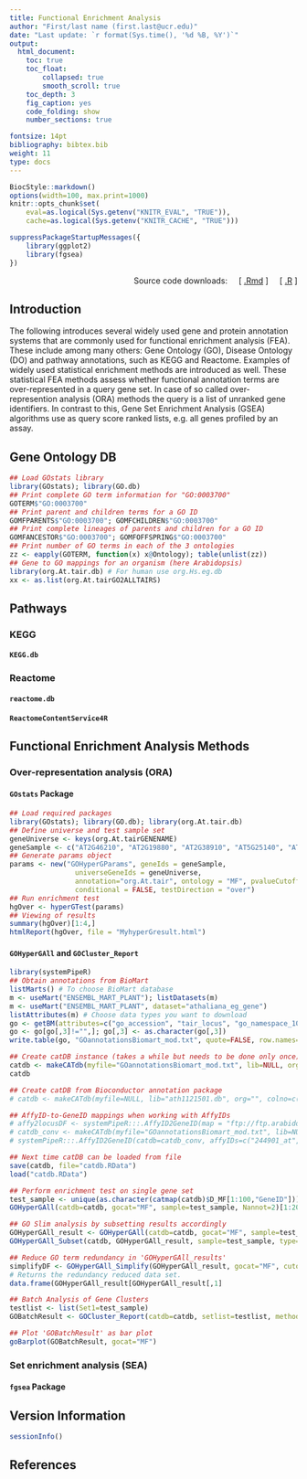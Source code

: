 ```yaml
---
title: Functional Enrichment Analysis 
author: "First/last name (first.last@ucr.edu)"
date: "Last update: `r format(Sys.time(), '%d %B, %Y')`" 
output:
  html_document:
    toc: true
    toc_float:
        collapsed: true
        smooth_scroll: true
    toc_depth: 3
    fig_caption: yes
    code_folding: show
    number_sections: true

fontsize: 14pt
bibliography: bibtex.bib
weight: 11
type: docs
---
```


<!--
- Compile from command-line
Rscript -e "rmarkdown::render('rfea.Rmd', c('html_document'), clean=F); knitr::knit('rfea.Rmd', tangle=TRUE)"
-->

```r
BiocStyle::markdown()
options(width=100, max.print=1000)
knitr::opts_chunk$set(
    eval=as.logical(Sys.getenv("KNITR_EVAL", "TRUE")),
    cache=as.logical(Sys.getenv("KNITR_CACHE", "TRUE")))
```

```r
suppressPackageStartupMessages({
    library(ggplot2)
    library(fgsea)
})
```

<div style="text-align: right"> 
Source code downloads: &nbsp; &nbsp;
[ [.Rmd](https://raw.githubusercontent.com/tgirke/GEN242//main/content/en/tutorials/rfea/rfea.Rmd) ] &nbsp; &nbsp; 
[ [.R](https://raw.githubusercontent.com/tgirke/GEN242//main/content/en/tutorials/rfea/rfea.R) ]
</div>


## Introduction

The following introduces several widely used gene and protein annotation
systems that are commonly used for functional enrichment analysis (FEA). These
include among many others: Gene Ontology (GO), Disease Ontology (DO) and pathway annotations, such 
as KEGG and Reactome. Examples of widely used statistical enrichment methods
are introduced as well. These statistical FEA methods assess whether functional annotation terms
are over-represented in a query gene set. In case of so called over-represention analysis (ORA) 
methods the query is a list of unranked gene identifiers. In contrast to this, Gene Set Enrichment 
Analysis (GSEA) algorithms use as query score ranked lists, e.g. all genes profiled by an assay.

## Gene Ontology DB 

```r
## Load GOstats library
library(GOstats); library(GO.db)
## Print complete GO term information for "GO:0003700"
GOTERM$"GO:0003700"
## Print parent and children terms for a GO ID
GOMFPARENTS$"GO:0003700"; GOMFCHILDREN$"GO:0003700"
## Print complete lineages of parents and children for a GO ID
GOMFANCESTOR$"GO:0003700"; GOMFOFFSPRING$"GO:0003700"
## Print number of GO terms in each of the 3 ontologies
zz <- eapply(GOTERM, function(x) x@Ontology); table(unlist(zz))
## Gene to GO mappings for an organism (here Arabidopsis)
library(org.At.tair.db) # For human use org.Hs.eg.db
xx <- as.list(org.At.tairGO2ALLTAIRS)
```

## Pathways 

### KEGG

#### `KEGG.db`

### Reactome

#### `reactome.db`

#### `ReactomeContentService4R`

## Functional Enrichment Analysis Methods

### Over-representation analysis (ORA) 

#### `GOstats` Package

```r
## Load required packages
library(GOstats); library(GO.db); library(org.At.tair.db)
## Define universe and test sample set
geneUniverse <- keys(org.At.tairGENENAME)
geneSample <- c("AT2G46210", "AT2G19880", "AT2G38910", "AT5G25140", "AT2G44525")
## Generate params object
params <- new("GOHyperGParams", geneIds = geneSample,
                universeGeneIds = geneUniverse,
                annotation="org.At.tair", ontology = "MF", pvalueCutoff = 0.5,
                conditional = FALSE, testDirection = "over")
## Run enrichment test
hgOver <- hyperGTest(params)
## Viewing of results
summary(hgOver)[1:4,]
htmlReport(hgOver, file = "MyhyperGresult.html")
```

#### `GOHyperGAll` and `GOCluster_Report`
```r
library(systemPipeR)
## Obtain annotations from BioMart
listMarts() # To choose BioMart database
m <- useMart("ENSEMBL_MART_PLANT"); listDatasets(m) 
m <- useMart("ENSEMBL_MART_PLANT", dataset="athaliana_eg_gene")
listAttributes(m) # Choose data types you want to download
go <- getBM(attributes=c("go_accession", "tair_locus", "go_namespace_1003"), mart=m)
go <- go[go[,3]!="",]; go[,3] <- as.character(go[,3])
write.table(go, "GOannotationsBiomart_mod.txt", quote=FALSE, row.names=FALSE, col.names=FALSE, sep="\t")

## Create catDB instance (takes a while but needs to be done only once)
catdb <- makeCATdb(myfile="GOannotationsBiomart_mod.txt", lib=NULL, org="", colno=c(1,2,3), idconv=NULL)
catdb

## Create catDB from Bioconductor annotation package
# catdb <- makeCATdb(myfile=NULL, lib="ath1121501.db", org="", colno=c(1,2,3), idconv=NULL)

## AffyID-to-GeneID mappings when working with AffyIDs 
# affy2locusDF <- systemPipeR:::.AffyID2GeneID(map = "ftp://ftp.arabidopsis.org/home/tair/Microarrays/Affymetrix/affy_ATH1_array_elements-2010-12-20.txt", download=TRUE)
# catdb_conv <- makeCATdb(myfile="GOannotationsBiomart_mod.txt", lib=NULL, org="", colno=c(1,2,3), idconv=list(affy=affy2locusDF))
# systemPipeR:::.AffyID2GeneID(catdb=catdb_conv, affyIDs=c("244901_at", "244902_at"))

## Next time catDB can be loaded from file
save(catdb, file="catdb.RData") 
load("catdb.RData")

## Perform enrichment test on single gene set
test_sample <- unique(as.character(catmap(catdb)$D_MF[1:100,"GeneID"]))
GOHyperGAll(catdb=catdb, gocat="MF", sample=test_sample, Nannot=2)[1:20,]

## GO Slim analysis by subsetting results accordingly
GOHyperGAll_result <- GOHyperGAll(catdb=catdb, gocat="MF", sample=test_sample, Nannot=2)
GOHyperGAll_Subset(catdb, GOHyperGAll_result, sample=test_sample, type="goSlim") 

## Reduce GO term redundancy in 'GOHyperGAll_results'
simplifyDF <- GOHyperGAll_Simplify(GOHyperGAll_result, gocat="MF", cutoff=0.001, correct=T)
# Returns the redundancy reduced data set. 
data.frame(GOHyperGAll_result[GOHyperGAll_result[,1] 

## Batch Analysis of Gene Clusters
testlist <- list(Set1=test_sample)
GOBatchResult <- GOCluster_Report(catdb=catdb, setlist=testlist, method="all", id_type="gene", CLSZ=10, cutoff=0.001, gocats=c("MF", "BP", "CC"), recordSpecGO=c("GO:0003674", "GO:0008150", "GO:0005575"))

## Plot 'GOBatchResult' as bar plot
goBarplot(GOBatchResult, gocat="MF")
```

### Set enrichment analysis (SEA) 

#### `fgsea` Package


## Version Information

```r
sessionInfo()
```

## References
